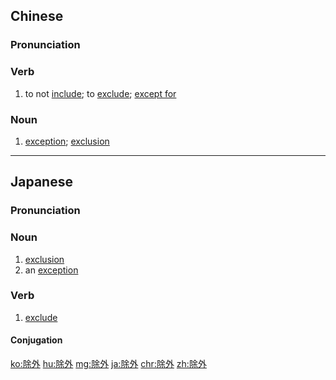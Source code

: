 ==Chinese==
{{zh-forms}}

===Pronunciation===
{{zh-pron
|m=chúwài
|c=ceoi4 ngoi6
|mn=xm,tp:tû-gōa/qz:tîr-gōa/zz,kh:tî-gōa
|cat=v,n
}}

===Verb===
{{zh-verb}}

# to not [[include]]; to [[exclude]]; [[except for]]

===Noun===
{{zh-noun}}

# [[exception]]; [[exclusion]]

{{zh-cat|Advanced}}

----

==Japanese==
{{ja-kanjitab|じょ|がい|yomi=on}}

===Pronunciation===
{{ja-pron|じょがい|y=on}}

===Noun===
{{ja-noun|じょがい}}

# [[exclusion]]
# an [[exception]]

===Verb===
{{ja-verb-suru|tr=trans|じょがい}}

# [[exclude]]

====Conjugation====
{{ja-suru|じょがい}}

[[ko:除外]]
[[hu:除外]]
[[mg:除外]]
[[ja:除外]]
[[chr:除外]]
[[zh:除外]]